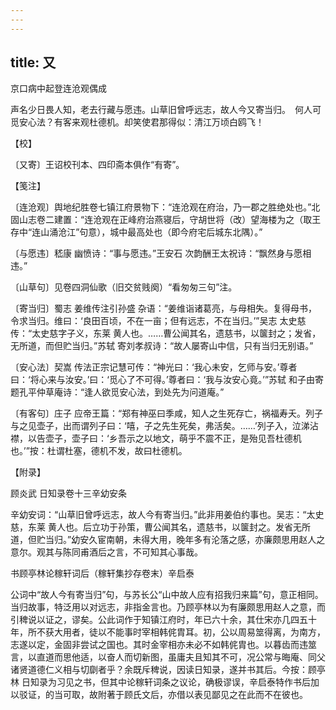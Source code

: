 ```yaml
---
---
---
```

title: 又
---



京口病中起登连沧观偶成





声名少日畏人知，老去行藏与愿违。山草旧曾呼远志，故人今又寄当归。　何人可觅安心法？有客来观杜德机。却笑使君那得似：清江万顷白鸥飞！





【校】


〔又寄〕王诏校刊本、四印斋本俱作“有寄”。





【笺注】


〔连沧观〕舆地纪胜卷七镇江府景物下：“连沧观在府治，乃一郡之胜绝处也。”北固山志卷二建置：“连沧观在正峰府治燕寝后，守胡世将（改）望海楼为之（取王存中“连山涌沧江”句意），城中最高处也（即今府宅后城东北隅）。”

〔与愿违〕嵇康 幽愤诗：“事与愿违。”王安石 次韵酬王太祝诗：“飘然身与愿相违。”

〔山草句〕见卷四洞仙歌（旧交贫贱阕）“看匆匆三句”注。

〔寄当归〕蜀志 姜维传注引孙盛 杂语：“姜维诣诸葛亮，与母相失。复得母书，令求当归。维曰：‘良田百顷，不在一亩；但有远志，不在当归。’”吴志 太史慈传：“太史慈字子义，东莱 黄人也。……曹公闻其名，遗慈书，以箧封之；发省，无所道，而但贮当归。”苏轼 寄刘孝叔诗：“故人屡寄山中信，只有当归无别语。”

〔安心法〕契嵩 传法正宗记慧可传：“神光曰：‘我心未安，乞师与安。’尊者曰：‘将心来与汝安。’曰：‘觅心了不可得。’尊者曰：‘我与汝安心竟。’”苏轼 和子由寄题孔平仲草庵诗：“逢人欲觅安心法，到处先为问道庵。”

〔有客句〕庄子 应帝王篇：“郑有神巫曰季咸，知人之生死存亡，祸福寿夭。列子与之见壶子，出而谓列子曰：‘嘻，子之先生死矣，弗活矣。……’列子入，泣涕沾襟，以告壶子，壶子曰：‘乡吾示之以地文，萌乎不震不正，是殆见吾杜德机也。’”按：杜谓杜塞，德机不发，故曰杜德机。





【附录】


顾炎武 日知录卷十三辛幼安条

辛幼安词：“山草旧曾呼远志，故人今有寄当归。”此非用姜伯约事也。吴志：“太史慈，东莱 黄人也。后立功于孙策，曹公闻其名，遗慈书，以箧封之。发省无所道，但贮当归。”幼安久宦南朝，未得大用，晚年多有沦落之感，亦廉颇思用赵人之意尔。观其与陈同甫酒后之言，不可知其心事哉。

书顾亭林论稼轩词后（稼轩集抄存卷末）辛启泰

公词中“故人今有寄当归”句，与苏长公“山中故人应有招我归来篇”句，意正相同。当归故事，特泛用以对远志，非指金言也。乃顾亭林以为有廉颇思用赵人之意，而引稗说以证之，谬矣。公此词作于知镇江府时，年已六十余，其仕宋亦几四五十年，所不获大用者，徒以不能事时宰相韩侂胄耳。初，公以周易筮得离，为南方，志遂以定，金固非尝试之国也。其时金宰相亦未必不如韩侂胄也。以暮齿而违筮言，以直道而思他适，以奋人而切新图，虽庸夫且知其不可，况公常与晦庵、同父诸贤道德仁义相与切劘者乎？余既斥稗说，因读日知录，遂并书其后。今按：顾亭林 日知录为习见之书，但其中论稼轩词条之议论，确极谬误，辛启泰特作书后加以驳证，的当可取，故附著于顾氏文后，亦借以表见鄙见之在此而不在彼也。